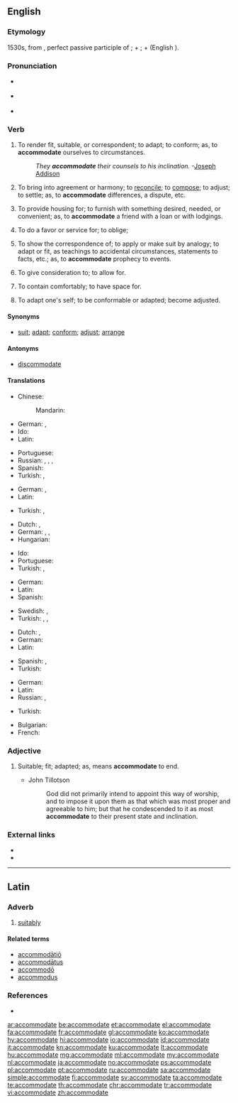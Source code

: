 ==English==

===Etymology===
1530s, from {{etyl|la|en}} {{term|accommodatus|accomodātus|lang=la}}, perfect passive participle of {{term|accommodo|accomodō|lang=la}}; {{term|ad|lang=la}} + {{m|la|commodō||make fit, help}}; {{term|com|lang=la}} + {{term|modus||measure, proportion|lang=la}} (English {{term|mode|lang=en}}).

===Pronunciation===
* {{a|UK}} {{IPA|/əˈkɒməˌdeɪt/|[əˈkʰɒməˌdeɪt]|lang=en}}
* {{a|US}} {{IPA|/əˈkɑməˌdeɪt/|[əˈkʰɑməˌdeɪt]|lang=en}}
* {{audio|en-us-accommodate.ogg|Audio (US)|lang=en}}

===Verb===
{{en-verb|accommodat}}

# {{context|transitive|often|reflexive|lang=en}} To render fit, suitable, or correspondent; to adapt; to conform; as, to '''accommodate''' ourselves to circumstances.
#: ''They '''accommodate''' their counsels to his inclination.'' -[[w:Joseph Addison|Joseph Addison]]
# {{context|transitive|lang=en}} To bring into agreement or harmony; to [[reconcile]]; to [[compose]]; to adjust; to settle; as, to '''accommodate''' differences, a dispute, etc.
# {{context|transitive|lang=en}} To provide housing for; to furnish with something desired, needed, or convenient; as, to '''accommodate''' a friend with a loan or with lodgings.
# {{context|transitive|lang=en}} To do a favor or service for; to oblige;
# {{context|transitive|lang=en}} To show the correspondence of; to apply or make suit by analogy; to adapt or fit, as teachings to accidental circumstances, statements to facts, etc.; as, to '''accommodate''' prophecy to events.
# {{context|transitive|lang=en}} To give consideration to; to allow for.
# {{context|transitive|lang=en}} To contain comfortably; to have space for.
# {{context|intransitive|rare|lang=en}} To adapt one's self; to be conformable or adapted; become adjusted.

====Synonyms====
* [[suit]]; [[adapt]]; [[conform]]; [[adjust]]; [[arrange]]

====Antonyms====
* {{qualifier|obsolete}} [[discommodate]]

====Translations====
{{trans-top|to render fit or suitable}}
* Chinese:
*: Mandarin: {{t+|cmn|容纳|tr=róng nà|sc=Hani}}
* German: {{t+|de|machen}}, {{t|de|endigen}}
* Ido: {{t+|io|aptigar}}
* Latin: {{t|la|excipio}}
{{trans-mid}}
* Portuguese: {{t+|pt|acomodar}}
* Russian: {{t+|ru|приспоса́бливать|impf}}, {{t+|ru|приспосо́бить|pf}}, {{t+|ru|подгоня́ть|impf}}, {{t+|ru|подогна́ть|pf}}
* Spanish: {{t+|es|acomodar}}
* Turkish: {{t|tr|uyum sağlamak}}, {{t+|tr|düzenlemek}}
{{trans-bottom}}

{{trans-top|to bring into agreement}}
* German: {{t|de|in Übereinstimmung bringen}}, {{t+|de|anpassen}}
* Latin: {{t|la|excipio}}
{{trans-mid}}
* Turkish: {{qualifier|law}} {{t-check|tr|[[birbirine]] [[uygun]] [[kılmak]]}} <!-- was "[[birbirine]] [[uygun]] [[kılmak]]" - assumed sum-of-parts; if an idiom, remove the wikilinks to the individual words. see [[User:Kephir/gadgets/xte#Translation_fixing]] -->, {{t+check|tr|uydurmak}}
{{trans-bottom}}

{{trans-top|to provide housing for}}
* Dutch: {{t+|nl|onderbrengen}}, {{t+|nl|herbergen}}
* German: {{t+|de|unterbringen}}, {{t+|de|beherbergen}}, {{t|de|einquartieren}}
* Hungarian: {{t+|hu|befogad}}
{{trans-mid}}
* Ido: {{t+|io|gastigar}}
* Portuguese: {{t+|pt|acomodar}}
* Turkish: {{t-check|tr|[[kalacak]] [[yer]] [[sağlamak]]}} <!-- was "[[kalacak]] [[yer]] [[sağlamak]]" - assumed sum-of-parts; if an idiom, remove the wikilinks to the individual words. see [[User:Kephir/gadgets/xte#Translation_fixing]] -->, {{t-check|tr|[[kalacak]] [[yer]] [[vermek]]}} <!-- was "[[kalacak]] [[yer]] [[vermek]]" - assumed sum-of-parts; if an idiom, remove the wikilinks to the individual words. see [[User:Kephir/gadgets/xte#Translation_fixing]] -->
{{trans-bottom}}

{{trans-top|to furnish with something desired}}
* German: {{t+|de|einrichten}}
* Latin: {{t|la|excipio}}
* Spanish: {{t+|es|satisfacer}}
{{trans-mid}}
* Swedish: {{t+|sv|förse}}, {{t+|sv|tillgodose}}
* Turkish: {{t+|tr|düzenlemek}}, {{t+|tr|tanzim etmek}}, {{t+|tr|yerleştirmek}}
{{trans-bottom}}

{{trans-top|to adapt to fit}}
* Dutch: {{t+|nl|aanpassen}}, {{t|nl|accommoderen}}
* German: {{t+|de|anpassen}}
* Latin: {{t|la|excipio}}
{{trans-mid}}
* Spanish: {{t+|es|acomodar}}, {{t+|es|adaptar}}
* Turkish: {{t+|tr|uydurmak}}
{{trans-bottom}}

{{trans-top|to adapt one's self}}
* German: {{t+|de|anpassen}}
* Latin: {{t|la|excipio}}
* Russian: {{t+|ru|приспоса́бливаться|impf}}, {{t+|ru|приспосо́биться|pf}}
{{trans-mid}}
* Turkish: {{t+|tr|alışmak}}
{{trans-bottom}}

{{checktrans-top}}
* Bulgarian: {{t-check|bg|приспособявам|sc=Cyrl}}
* French: {{t-check|fr|accommoder}}
{{trans-mid}}
{{trans-bottom}}

===Adjective===
{{en-adj}}

# {{label|en|obsolete}} Suitable; fit; adapted; as, means '''accommodate''' to end.
#* John Tillotson
#*: God did not primarily intend to appoint this way of worship, and to impose it upon them as that which was most proper and agreeable to him; but that he condescended to it as most '''accommodate''' to their present state and inclination.

===External links===
* {{R:OneLook}}
* {{R:Webster 1913}}
{{Webster 1913}}

----

==Latin==

===Adverb===
{{la-adv|accommodat|accommodāt|e}}

# [[suitably]]

====Related terms====
* [[accommodatio|accommodātiō]]
* [[accommodatus|accommodātus]]
* [[accommodo|accommodō]]
* [[accommodus]]

===References===
* {{R:L&S}}

[[ar:accommodate]]
[[be:accommodate]]
[[et:accommodate]]
[[el:accommodate]]
[[fa:accommodate]]
[[fr:accommodate]]
[[gl:accommodate]]
[[ko:accommodate]]
[[hy:accommodate]]
[[hi:accommodate]]
[[io:accommodate]]
[[id:accommodate]]
[[it:accommodate]]
[[kn:accommodate]]
[[ku:accommodate]]
[[lt:accommodate]]
[[hu:accommodate]]
[[mg:accommodate]]
[[ml:accommodate]]
[[my:accommodate]]
[[nl:accommodate]]
[[ja:accommodate]]
[[no:accommodate]]
[[ps:accommodate]]
[[pl:accommodate]]
[[pt:accommodate]]
[[ru:accommodate]]
[[sa:accommodate]]
[[simple:accommodate]]
[[fi:accommodate]]
[[sv:accommodate]]
[[ta:accommodate]]
[[te:accommodate]]
[[th:accommodate]]
[[chr:accommodate]]
[[tr:accommodate]]
[[vi:accommodate]]
[[zh:accommodate]]